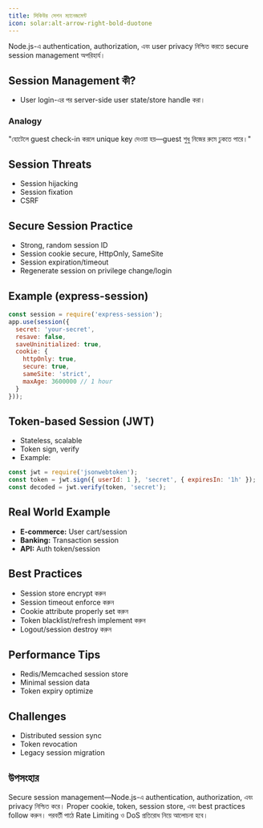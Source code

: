 ```yaml
---
title: সিকিউর সেশন ম্যানেজমেন্ট
icon: solar:alt-arrow-right-bold-duotone
---
```


Node.js-এ authentication, authorization, এবং user privacy নিশ্চিত করতে secure session management অপরিহার্য।

## Session Management কী?
- User login-এর পর server-side user state/store handle করা।

### Analogy
"হোটেলে guest check-in করলে unique key দেওয়া হয়—guest শুধু নিজের রুমে ঢুকতে পারে।"

## Session Threats
- Session hijacking
- Session fixation
- CSRF

## Secure Session Practice
- Strong, random session ID
- Session cookie secure, HttpOnly, SameSite
- Session expiration/timeout
- Regenerate session on privilege change/login

## Example (express-session)
```js
const session = require('express-session');
app.use(session({
  secret: 'your-secret',
  resave: false,
  saveUninitialized: true,
  cookie: {
    httpOnly: true,
    secure: true,
    sameSite: 'strict',
    maxAge: 3600000 // 1 hour
  }
}));
```

## Token-based Session (JWT)
- Stateless, scalable
- Token sign, verify
- Example:
```js
const jwt = require('jsonwebtoken');
const token = jwt.sign({ userId: 1 }, 'secret', { expiresIn: '1h' });
const decoded = jwt.verify(token, 'secret');
```

## Real World Example
- **E-commerce:** User cart/session
- **Banking:** Transaction session
- **API:** Auth token/session

## Best Practices
- Session store encrypt করুন
- Session timeout enforce করুন
- Cookie attribute properly set করুন
- Token blacklist/refresh implement করুন
- Logout/session destroy করুন

## Performance Tips
- Redis/Memcached session store
- Minimal session data
- Token expiry optimize

## Challenges
- Distributed session sync
- Token revocation
- Legacy session migration

## উপসংহার

Secure session management—Node.js-এ authentication, authorization, এবং privacy নিশ্চিত করে। Proper cookie, token, session store, এবং best practices follow করুন। পরবর্তী পাঠে Rate Limiting ও DoS প্রতিরোধ নিয়ে আলোচনা হবে।
